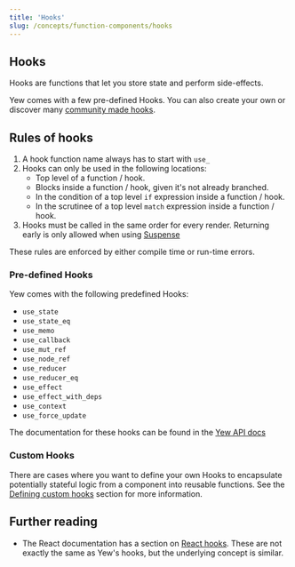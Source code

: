 ```yaml
---
title: 'Hooks'
slug: /concepts/function-components/hooks
---
```


## Hooks

Hooks are functions that let you store state and perform side-effects.

Yew comes with a few pre-defined Hooks. You can also create your own or discover many [community made hooks](/community/awesome#hooks).

## Rules of hooks

1. A hook function name always has to start with `use_`
2. Hooks can only be used in the following locations:
    - Top level of a function / hook.
    - Blocks inside a function / hook, given it's not already branched.
    - In the condition of a top level `if` expression inside a function / hook.
    - In the scrutinee of a top level `match` expression inside a function / hook.
3. Hooks must be called in the same order for every render. Returning early is only allowed when using [Suspense](../../suspense.mdx)

These rules are enforced by either compile time or run-time errors.

### Pre-defined Hooks

Yew comes with the following predefined Hooks:

- `use_state`
- `use_state_eq`
- `use_memo`
- `use_callback`
- `use_mut_ref`
- `use_node_ref`
- `use_reducer`
- `use_reducer_eq`
- `use_effect`
- `use_effect_with_deps`
- `use_context`
- `use_force_update`

The documentation for these hooks can be found in the [Yew API docs](https://docs.rs/yew/0.20.0/yew/functional/index.html)

### Custom Hooks

There are cases where you want to define your own Hooks to encapsulate potentially stateful logic from a component into reusable functions.
See the [Defining custom hooks](concepts/function-components/hooks/custom-hooks.mdx#defining-custom-hooks) section for more information.

## Further reading

- The React documentation has a section on [React hooks](https://reactjs.org/docs/hooks-intro.html).
  These are not exactly the same as Yew's hooks, but the underlying concept is similar.
